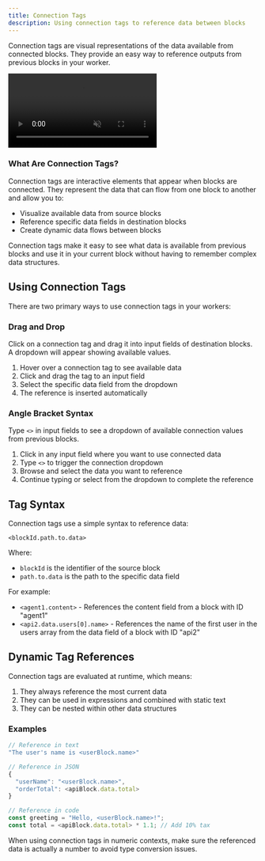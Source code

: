 ```yaml
---
title: Connection Tags
description: Using connection tags to reference data between blocks
---
```



Connection tags are visual representations of the data available from connected blocks. They provide an easy way to reference outputs from previous blocks in your worker.

<div>
  <video autoPlay loop muted playsInline className="w-full" src="/connections.mp4"></video>
</div>

### What Are Connection Tags?

Connection tags are interactive elements that appear when blocks are connected. They represent the data that can flow from one block to another and allow you to:

- Visualize available data from source blocks
- Reference specific data fields in destination blocks
- Create dynamic data flows between blocks

<Callout type="info">
  Connection tags make it easy to see what data is available from previous blocks and use it in your
  current block without having to remember complex data structures.
</Callout>

## Using Connection Tags

There are two primary ways to use connection tags in your workers:

<div className="my-6 grid grid-cols-1 gap-4 md:grid-cols-2">
  <div className="rounded-lg border border-gray-200 p-4 dark:border-gray-800">
    <h3 className="mb-2 text-lg font-medium">Drag and Drop</h3>
    <div className="text-sm text-gray-600 dark:text-gray-400">
      Click on a connection tag and drag it into input fields of destination blocks. A dropdown will
      appear showing available values.
    </div>
    <ol className="mt-2 list-decimal pl-5 text-sm text-gray-600 dark:text-gray-400">
      <li>Hover over a connection tag to see available data</li>
      <li>Click and drag the tag to an input field</li>
      <li>Select the specific data field from the dropdown</li>
      <li>The reference is inserted automatically</li>
    </ol>
  </div>

  <div className="rounded-lg border border-gray-200 p-4 dark:border-gray-800">
    <h3 className="mb-2 text-lg font-medium">Angle Bracket Syntax</h3>
    <div className="text-sm text-gray-600 dark:text-gray-400">
      Type <code>&lt;&gt;</code> in input fields to see a dropdown of available connection values
      from previous blocks.
    </div>
    <ol className="mt-2 list-decimal pl-5 text-sm text-gray-600 dark:text-gray-400">
      <li>Click in any input field where you want to use connected data</li>
      <li>
        Type <code>&lt;&gt;</code> to trigger the connection dropdown
      </li>
      <li>Browse and select the data you want to reference</li>
      <li>Continue typing or select from the dropdown to complete the reference</li>
    </ol>
  </div>
</div>

## Tag Syntax

Connection tags use a simple syntax to reference data:

```
<blockId.path.to.data>
```

Where:

- `blockId` is the identifier of the source block
- `path.to.data` is the path to the specific data field

For example:

- `<agent1.content>` - References the content field from a block with ID "agent1"
- `<api2.data.users[0].name>` - References the name of the first user in the users array from the data field of a block with ID "api2"

## Dynamic Tag References

Connection tags are evaluated at runtime, which means:

1. They always reference the most current data
2. They can be used in expressions and combined with static text
3. They can be nested within other data structures

### Examples

```javascript
// Reference in text
"The user's name is <userBlock.name>"

// Reference in JSON
{
  "userName": "<userBlock.name>",
  "orderTotal": <apiBlock.data.total>
}

// Reference in code
const greeting = "Hello, <userBlock.name>!";
const total = <apiBlock.data.total> * 1.1; // Add 10% tax
```

<Callout type="warning">
  When using connection tags in numeric contexts, make sure the referenced data is actually a number
  to avoid type conversion issues.
</Callout>
